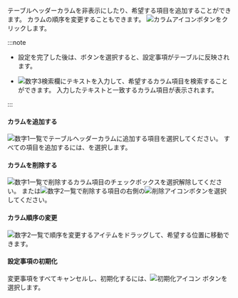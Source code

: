 テーブルヘッダーカラムを非表示にしたり、希望する項目を追加することができます。 カラムの順序を変更することもできます。 ![カラムアイコン](/img/ico-column.svg)ボタンをクリックします。

<ImgLang img="db-v2-column-setting.png" desc="컬럼 설정" />

:::note

- 設定を完了した後は、<Cmdname sid="BTN06053" className="uitext" />ボタンを選択すると、設定事項がテーブルに反映されます。

- ![数字3](/img/number-03.png)検索欄にテキストを入力して、希望するカラム項目を検索することができます。 入力したテキストと一致するカラム項目が表示されます。

:::

#### カラムを追加する

![数字1](/img/number-01.png)一覧でテーブルヘッダーカラムに追加する項目を選択してください。 すべての項目を追加するには、<Cmdname sid="BTN06048" className="uitext" />を選択します。

#### カラムを削除する

![数字1](/img/number-01.png)一覧で削除するカラム項目のチェックボックスを選択解除してください。 または![数字2](/img/number-02.png)一覧で削除する項目の右側の![削除アイコン](/img/ico-remove-white.svg)ボタンを選択してください。

#### カラム順序の変更

![数字2](/img/number-02.png)一覧で順序を変更するアイテムをドラッグして、希望する位置に移動できます。 

#### 設定事項の初期化

変更事項をすべてキャンセルし、初期化するには、![初期化アイコン](/img/ico-reset.svg) <Cmdname sid="initialized" className="uitext" />ボタンを選択します。
